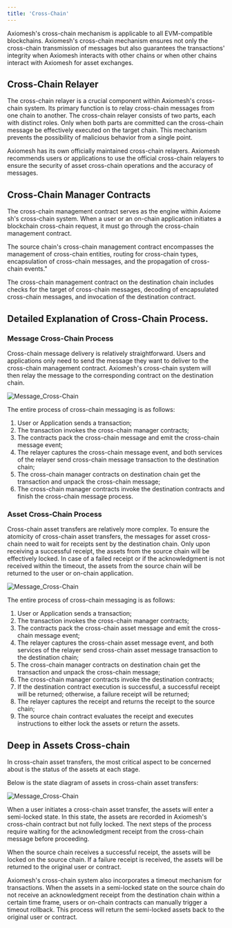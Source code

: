 ```yaml
---
title: 'Cross-Chain'
---
```


Axiomesh's cross-chain mechanism is applicable to all EVM-compatible blockchains. Axiomesh's cross-chain mechanism ensures not only the cross-chain transmission of messages but also guarantees the transactions' integrity when Axiomesh interacts with other chains or when other chains interact with Axiomesh for asset exchanges.

## Cross-Chain Relayer

The cross-chain relayer is a crucial component within Axiomesh's cross-chain system. Its primary function is to relay cross-chain messages from one chain to another. The cross-chain relayer consists of two parts, each with distinct roles. Only when both parts are committed can the cross-chain message be effectively executed on the target chain. This mechanism prevents the possibility of malicious behavior from a single point.

Axiomesh has its own officially maintained cross-chain relayers. Axiomesh recommends users or applications to use the official cross-chain relayers to ensure the security of asset cross-chain operations and the accuracy of messages.

## Cross-Chain Manager Contracts

The cross-chain management contract serves as the engine within Axiome sh's cross-chain system. When a user or an on-chain application initiates a blockchain cross-chain request, it must go through the cross-chain management contract.

The source chain's cross-chain management contract encompasses the management of cross-chain entities, routing for cross-chain types, encapsulation of cross-chain messages, and the propagation of cross-chain events."

The cross-chain management contract on the destination chain includes checks for the target of cross-chain messages, decoding of encapsulated cross-chain messages, and invocation of the destination contract.

## Detailed Explanation of Cross-Chain Process.

### Message Cross-Chain Process

Cross-chain message delivery is relatively straightforward. Users and applications only need to send the message they want to deliver to the cross-chain management contract. Axiomesh's cross-chain system will then relay the message to the corresponding contract on the destination chain.

![Message_Cross-Chain](/en/images/message_cross_chain.png)

The entire process of cross-chain messaging is as follows:

1. User or Application sends a transaction;
2. The transaction invokes the cross-chain manager contracts;
3. The contracts pack the cross-chain message and emit the cross-chain message event;
4. The relayer captures the cross-chain message event, and both services of the relayer send cross-chain message transaction to the destination chain;
5. The cross-chain manager contracts on destination chain get the transaction and unpack the cross-chain message;
6. The cross-chain manager contracts invoke the destination contracts and finish the cross-chain message process.

### Asset Cross-Chain Process

Cross-chain asset transfers are relatively more complex. To ensure the atomicity of cross-chain asset transfers, the messages for asset cross-chain need to wait for receipts sent by the destination chain. Only upon receiving a successful receipt, the assets from the source chain will be effectively locked. In case of a failed receipt or if the acknowledgment is not received within the timeout, the assets from the source chain will be returned to the user or on-chain application.

![Message_Cross-Chain](/en/images/asset_cross_chain.png)

The entire process of cross-chain messaging is as follows:

1. User or Application sends a transaction;
2. The transaction invokes the cross-chain manager contracts;
3. The contracts pack the cross-chain asset message and emit the cross-chain message event;
4. The relayer captures the cross-chain asset message event, and both services of the relayer send cross-chain asset message transaction to the destination chain;
5. The cross-chain manager contracts on destination chain get the transaction and unpack the cross-chain message;
6. The cross-chain manager contracts invoke the destination contracts;
7. If the destination contract execution is successful, a successful receipt will be returned; otherwise, a failure receipt will be returned;
8. The relayer captures the receipt and returns the receipt to the source chain;
9. The source chain contract evaluates the receipt and executes instructions to either lock the assets or return the assets.

## Deep in Assets Cross-chain

In cross-chain asset transfers, the most critical aspect to be concerned about is the status of the assets at each stage.

Below is the state diagram of assets in cross-chain asset transfers:

![Message_Cross-Chain](/en/images/asset_cross_chain_state.png)

When a user initiates a cross-chain asset transfer, the assets will enter a semi-locked state. In this state, the assets are recorded in Axiomesh's cross-chain contract but not fully locked. The next steps of the process require waiting for the acknowledgment receipt from the cross-chain message before proceeding.

When the source chain receives a successful receipt, the assets will be locked on the source chain. If a failure receipt is received, the assets will be returned to the original user or contract.

Axiomesh's cross-chain system also incorporates a timeout mechanism for transactions. When the assets in a semi-locked state on the source chain do not receive an acknowledgment receipt from the destination chain within a certain time frame, users or on-chain contracts can manually trigger a timeout rollback. This process will return the semi-locked assets back to the original user or contract.
